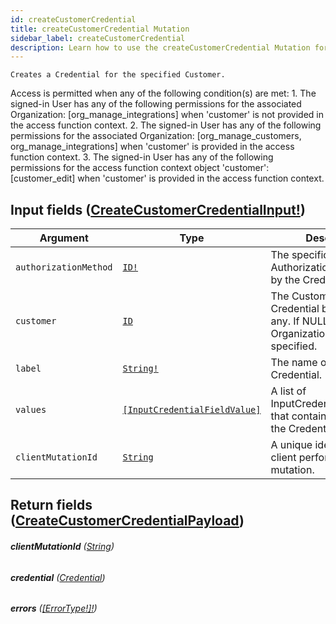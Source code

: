 ```yaml
---
id: createCustomerCredential
title: createCustomerCredential Mutation
sidebar_label: createCustomerCredential
description: Learn how to use the createCustomerCredential Mutation for Builder's API.
---
```


    Creates a Credential for the specified Customer.

Access is permitted when any of the following condition(s) are met: 1. The signed-in User has any of the following permissions for the associated Organization: [org_manage_integrations] when 'customer' is not provided in the access function context. 2. The signed-in User has any of the following permissions for the associated Organization: [org_manage_customers, org_manage_integrations] when 'customer' is provided in the access function context. 3. The signed-in User has any of the following permissions for the access function context object 'customer': [customer_edit] when 'customer' is provided in the access function context.

## Input fields ([CreateCustomerCredentialInput!](/self-managed/composer/builder/api/schema/input_object/CreateCustomerCredentialInput.mdx))

| Argument              | Type                                                                                   | Description                                                                                  |
| --------------------- | -------------------------------------------------------------------------------------- | -------------------------------------------------------------------------------------------- |
| `authorizationMethod` | [`ID!`](/self-managed/composer/builder/api/schema/scalar/ID.mdx)                                                      | The specific AuthorizationMethod used by the Credential.                                     |
| `customer`            | [`ID`](/self-managed/composer/builder/api/schema/scalar/ID.mdx)                                                       | The Customer the Credential belongs to, if any. If NULL then Organization will be specified. |
| `label`               | [`String!`](/self-managed/composer/builder/api/schema/scalar/String.mdx)                                              | The name of the Credential.                                                                  |
| `values`              | [`[InputCredentialFieldValue]`](/self-managed/composer/builder/api/schema/input_object/InputCredentialFieldValue.mdx) | A list of InputCredentialFieldValues that contain the values for the CredentialFields.       |
| `clientMutationId`    | [`String`](/self-managed/composer/builder/api/schema/scalar/String.mdx)                                               | A unique identifier for the client performing the mutation.                                  |

## Return fields ([CreateCustomerCredentialPayload](/self-managed/composer/builder/api/schema/object/CreateCustomerCredentialPayload.mdx))

###### <b>clientMutationId</b> ([String](/self-managed/composer/builder/api/schema/scalar/String.mdx))

###### <b>credential</b> ([Credential](/self-managed/composer/builder/api/schema/object/Credential.mdx))

###### <b>errors</b> ([[ErrorType!]!](/self-managed/composer/builder/api/schema/object/ErrorType.mdx))
